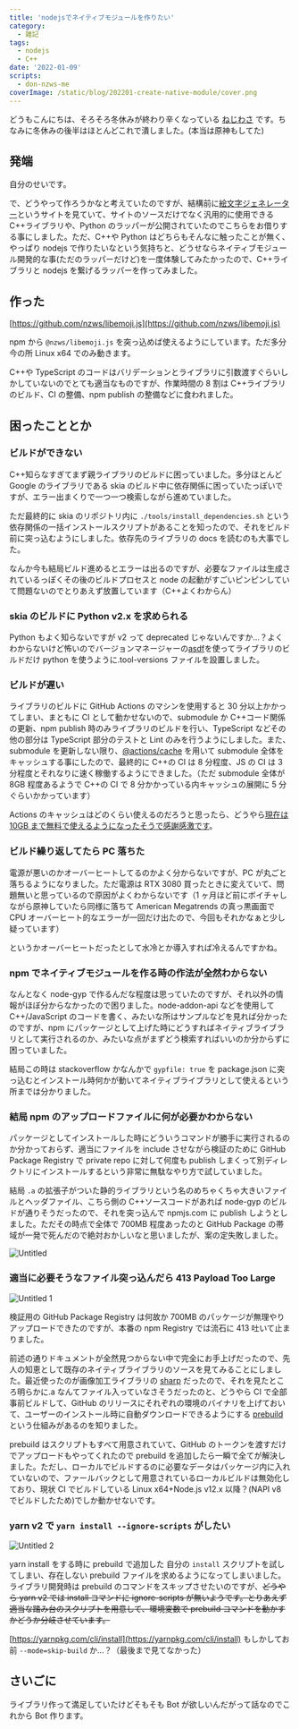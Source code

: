 ```yaml
---
title: 'nodejsでネイティブモジュールを作りたい'
category:
  - 雑記
tags:
  - nodejs
  - C++
date: '2022-01-09'
scripts:
  - don-nzws-me
coverImage: /static/blog/202201-create-native-module/cover.png
---
```


どうもこんにちは、そろそろ冬休みが終わり辛くなっている [ねじわさ](https://don.nzws.me/@nzws) です。ちなみに冬休みの後半はほとんどこれで潰しました。(本当は原神もしてた)

## 発端

<MastodonEmbed url="https://don.nzws.me/@nzws/107463194198541192" />

自分のせいです。

で、どうやって作ろうかなと考えていたのですが、結構前に[絵文字ジェネレーター](https://emoji-gen.ninja/)というサイトを見ていて、サイトのソースだけでなく汎用的に使用できる C++ライブラリや、Python のラッパーが公開されていたのでこちらをお借りする事にしました。ただ、C++や Python はどちらもそんなに触ったことが無く、やっぱり nodejs で作りたいなという気持ちと、どうせならネイティブモジュール開発的な事(ただのラッパーだけど)を一度体験してみたかったので、C++ライブラリと nodejs を繋げるラッパーを作ってみました。

## 作った

[https://github.com/nzws/libemoji.js](https://github.com/nzws/libemoji.js)

npm から `@nzws/libemoji.js` を突っ込めば使えるようにしています。ただ多分今の所 Linux x64 でのみ動きます。

C++や TypeScript のコードはバリデーションとライブラリに引数渡すぐらいしかしていないのでとても適当なものですが、作業時間の 8 割は C++ライブラリのビルド、CI の整備、npm publish の整備などに食われました。

## 困ったこととか

### ビルドができない

C++知らなすぎてまず親ライブラリのビルドに困っていました。多分ほとんど Google のライブラリである skia のビルド中に依存関係に困っていたっぽいですが、エラー出まくりで一つ一つ検索しながら進めていました。

ただ最終的に skia のリポジトリ内に `./tools/install_dependencies.sh` という依存関係の一括インストールスクリプトがあることを知ったので、それをビルド前に突っ込むようにしました。依存先のライブラリの docs を読むのも大事でした。

なんか今も結局ビルド進めるとエラーは出るのですが、必要なファイルは生成されているっぽくその後のビルドプロセスと node の起動がすごいピンピンしていて問題ないのでとりあえず放置しています（C++よくわからん）

### skia のビルドに Python v2.x を求められる

Python もよく知らないですが v2 って deprecated じゃないんですか...？よくわからないけど怖いのでバージョンマネージャーの[asdf](https://github.com/asdf-vm/asdf)を使ってライブラリのビルドだけ python を使うように.tool-versions ファイルを設置しました。

### ビルドが遅い

ライブラリのビルドに GitHub Actions のマシンを使用すると 30 分以上かかってしまい、まともに CI として動かせないので、submodule か C++コード関係の更新、npm publish 時のみライブラリのビルドを行い、TypeScript などその他の部分は TypeScript 部分のテストと Lint のみを行うようにしました。また、submodule を更新しない限り、[@actions/cache](https://github.com/actions/cache) を用いて submodule 全体をキャッシュする事にしたので、最終的に C++の CI は 8 分程度、JS の CI は 3 分程度とそれなりに速く稼働するようにできました。（ただ submodule 全体が 8GB 程度あるようで C++の CI で 8 分かかっている内キャッシュの展開に 5 分ぐらいかかっています）

Actions のキャッシュはどのくらい使えるのだろうと思ったら、どうやら[現在は 10GB まで無料で使えるようになったそうで感謝感激です](https://github.com/actions/cache/issues/6)。

### ビルド繰り返してたら PC 落ちた

電源が悪いのかオーバーヒートしてるのかよく分からないですが、PC が丸ごと落ちるようになりました。ただ電源は RTX 3080 買ったときに変えていて、問題無いと思っているので原因がよくわからないです（1 ヶ月ほど前にボイチャしながら原神していたら同様に落ちて American Megatrends の真っ黒画面で CPU オーバーヒート的なエラーが一回だけ出たので、今回もそれかなぁと少し疑っています）

というかオーバーヒートだったとして水冷とか導入すれば冷えるんですかね。

### npm でネイティブモジュールを作る時の作法が全然わからない

なんとなく node-gyp で作るんだな程度は思っていたのですが、それ以外の情報がほぼ分からなかったので困りました。node-addon-api などを使用して C++/JavaScript のコードを書く、みたいな所はサンプルなどを見れば分かったのですが、npm にパッケージとして上げた時にどうすればネイティブライブラリとして実行されるのか、みたいな点がまずどう検索すればいいのか分からずに困っていました。

結局この時は stackoverflow かなんかで `gypfile: true` を package.json に突っ込むとインストール時何かが動いてネイティブライブラリとして使えるという所までは分かりました。

### 結局 npm のアップロードファイルに何が必要かわからない

パッケージとしてインストールした時にどういうコマンドが勝手に実行されるのか分かっておらず、適当にファイルを include させながら検証のために GitHub Package Registry で private repo に対して何度も publish しまくって別ディレクトリにインストールするという非常に無駄なやり方で試していました。

結局 `.a` の拡張子がついた静的ライブラリという名のめちゃくちゃ大きいファイルとヘッダファイル、こちら側の C++ソースコードがあれば node-gyp のビルドが通りそうだったので、それを突っ込んで npmjs.com に publish しようとしました。ただその時点で全体で 700MB 程度あったのと GitHub Package の帯域が一発で死んだので絶対おかしいなと思いましたが、案の定失敗しました。

![Untitled](https://user-images.githubusercontent.com/14953122/148654796-2b5df3cc-456a-4664-9d7a-fe6d89b8ad14.png)

### 適当に必要そうなファイル突っ込んだら 413 Payload Too Large

![Untitled 1](https://user-images.githubusercontent.com/14953122/148654804-30b04116-99d8-4ef1-9572-56218cf928f6.png)

検証用の GitHub Package Registry は何故か 700MB のパッケージが無理やりアップロードできたのですが、本番の npm Registry では流石に 413 吐いて止まりました。

前述の通りドキュメントが全然見つからない中で完全にお手上げだったので、先人の知恵として既存のネイティブライブラリのソースを見てみることにしました。最近使ったのが画像加工ライブラリの [sharp](https://github.com/lovell/sharp) だったので、それを見たところ明らかに.a なんてファイル入っていなさそうだったのと、どうやら CI で全部事前ビルドして、GitHub のリリースにそれぞれの環境のバイナリを上げておいて、ユーザーのインストール時に自動ダウンロードできるようにする [prebuild](https://nodejs.github.io/node-addon-examples/build-tools/prebuild) という仕組みがあるのを知りました。

prebuild はスクリプトもすべて用意されていて、GitHub のトークンを渡すだけでアップロードもやってくれたので prebuild を追加したら一瞬で全てが解決しました。ただし、ローカルでビルドするのに必要なデータはパッケージ内に入れていないので、ファールバックとして用意されているローカルビルドは無効化しており、現状 CI でビルドしている Linux x64+Node.js v12.x 以降？(NAPI v8 でビルドしたため)でしか動かせないです。

### yarn v2 で `yarn install --ignore-scripts` がしたい

![Untitled 2](https://user-images.githubusercontent.com/14953122/148654807-0ca011c0-ea7f-4447-98d8-0e53a7054847.png)

yarn install をする時に prebuild で追加した 自分の `install` スクリプトを試してしまい、存在しない prebuild ファイルを求めるようになってしまいました。ライブラリ開発時は prebuild のコマンドをスキップさせたいのですが、<s>どうやら yarn v2 では install コマンドに ignore-scripts が無いようです。とりあえず適当な踏み台のスクリプトを用意して、環境変数で prebuild コマンドを動かすかどうか分岐させています。</s>

[https://yarnpkg.com/cli/install](https://yarnpkg.com/cli/install) もしかしてお前 `--mode=skip-build` か...？（最後まで見てなかった）

## さいごに

ライブラリ作って満足していたけどそもそも Bot が欲しいんだがって話なのでこれから Bot 作ります。
